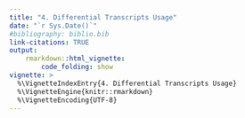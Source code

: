 ```yaml
---
title: "4. Differential Transcripts Usage"
date: "`r Sys.Date()`"
#bibliography: biblio.bib
link-citations: TRUE
output: 
    rmarkdown::html_vignette:
        code_folding: show
vignette: >
  %\VignetteIndexEntry{4. Differential Transcripts Usage}
  %\VignetteEngine{knitr::rmarkdown}
  %\VignetteEncoding{UTF-8}
---
```

